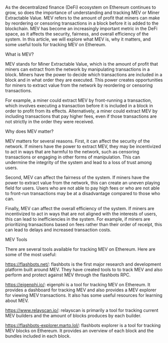 As the decentralized finance (DeFi) ecosystem on Ethereum continues to grow, so does the importance of understanding and tracking MEV or Miner Extractable Value. MEV refers to the amount of profit that miners can make by reordering or censoring transactions in a block before it is added to the blockchain. MEV has become an increasingly important metric in the DeFi space, as it affects the security, fairness, and overall efficiency of the system. In this article, we will explore what MEV is, why it matters, and some useful tools for tracking MEV on Ethereum.

What is MEV?

MEV stands for Miner Extractable Value, which is the amount of profit that miners can extract from the network by manipulating transactions in a block. Miners have the power to decide which transactions are included in a block and in what order they are executed. This power creates opportunities for miners to extract value from the network by reordering or censoring transactions.

For example, a miner could extract MEV by front-running a transaction, which involves executing a transaction before it is included in a block in order to profit from its effects. Alternatively, a miner could extract MEV by including transactions that pay higher fees, even if those transactions are not strictly in the order they were received.

Why does MEV matter?

MEV matters for several reasons. First, it can affect the security of the network. If miners have the power to extract MEV, they may be incentivized to act in ways that are harmful to the network, such as censoring transactions or engaging in other forms of manipulation. This can undermine the integrity of the system and lead to a loss of trust among users.

Second, MEV can affect the fairness of the system. If miners have the power to extract value from the network, this can create an uneven playing field for users. Users who are not able to pay high fees or who are not able to front-run transactions may be at a disadvantage compared to those who can.

Finally, MEV can affect the overall efficiency of the system. If miners are incentivized to act in ways that are not aligned with the interests of users, this can lead to inefficiencies in the system. For example, if miners are prioritizing transactions based on fees rather than their order of receipt, this can lead to delays and increased transaction costs.

MEV Tools

There are several tools available for tracking MEV on Ethereum. Here are some of the most useful:

https://flashbots.net/: flashbots is the first major research and development platform built around MEV. They have created tools to to track MEV and also perform and protect against MEV through the flashbots RPC. 

https://eigenphi.io/: eigenphi is a tool for tracking MEV on Ethereum. It provides a dashboard for tracking MEV and also provides a MEV explorer for viewing MEV transactions. It also has some useful resources for learning about MEV.

https://www.relayscan.io/: relayscan is primarily a tool for tracking current MEV builders and the amount of blocks produces by each builder. 

https://flashbots-explorer.marto.lol/: flashbots explorer is a tool for tracking MEV blocks on Ethereum. It provides an overview of each block and the bundles included in each block.
